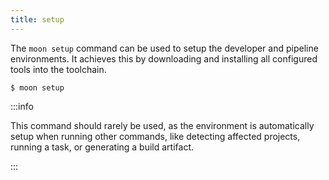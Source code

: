 ```yaml
---
title: setup
---
```


The `moon setup` command can be used to setup the developer and pipeline environments. It achieves
this by downloading and installing all configured tools into the toolchain.

```shell
$ moon setup
```

:::info

This command should rarely be used, as the environment is automatically setup when running other
commands, like detecting affected projects, running a task, or generating a build artifact.

:::
